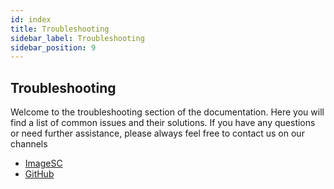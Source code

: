 ```yaml
---
id: index
title: Troubleshooting
sidebar_label: Troubleshooting
sidebar_position: 9
---
```


## Troubleshooting

Welcome to the troubleshooting section of the documentation. Here you will find a list of common issues and their solutions.
If you have any questions or need further assistance, please always feel free to contact us on our channels 

- [ImageSC](https://forum.image.sc/tag/arkitekt)
- [GitHub](https://github.com/arkitektio)